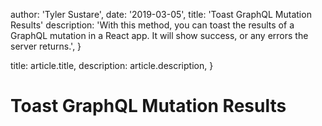 
  author: 'Tyler Sustare',
  date: '2019-03-05',
  title: 'Toast GraphQL Mutation Results'
  description: 'With this method, you can toast the results of a GraphQL mutation in a React app. It will show success, or any errors the server returns.',
}

  title: article.title,
  description: article.description,
}


# Toast GraphQL Mutation Results
